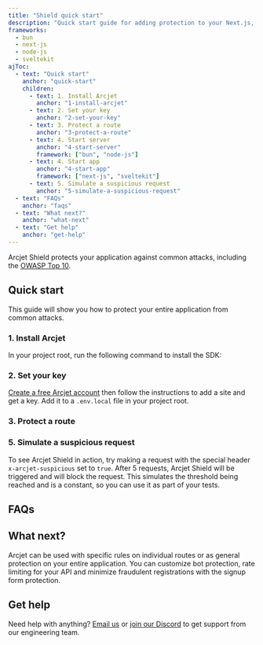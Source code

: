 ```yaml
---
title: "Shield quick start"
description: "Quick start guide for adding protection to your Next.js, Node.js, Bun, or SvelteKit app with Arcjet Shield."
frameworks:
  - bun
  - next-js
  - node-js
  - sveltekit
ajToc:
  - text: "Quick start"
    anchor: "quick-start"
    children:
      - text: 1. Install Arcjet
        anchor: "1-install-arcjet"
      - text: 2. Set your key
        anchor: "2-set-your-key"
      - text: 3. Protect a route
        anchor: "3-protect-a-route"
      - text: 4. Start server
        anchor: "4-start-server"
        framework: ["bun", "node-js"]
      - text: 4. Start app
        anchor: "4-start-app"
        framework: ["next-js", "sveltekit"]
      - text: 5. Simulate a suspicious request
        anchor: "5-simulate-a-suspicious-request"
  - text: "FAQs"
    anchor: "faqs"
  - text: "What next?"
    anchor: "what-next"
  - text: "Get help"
    anchor: "get-help"
---
```



Arcjet Shield protects your application against common attacks, including the
[OWASP Top 10](https://owasp.org/www-project-top-ten/).

<WhatIsArcjet />

## Quick start

This guide will show you how to protect your entire <FrameworkName client:load />
application from common attacks.

### 1. Install Arcjet

In your project root, run the following command to install the SDK:

<SlotByFramework client:load>
  <Step1Bun slot="bun" />
  <Step1NextJs slot="next-js" />
  <Step1NodeJs slot="node-js" />
  <Step1SvelteKit slot="sveltekit" />
</SlotByFramework>

### 2. Set your key

[Create a free Arcjet account](https://app.arcjet.com) then follow the
instructions to add a site and get a key. Add it to a `.env.local` file in your
project root.

<SlotByFramework client:load>
  <Step2SetEnv slot="bun" />
  <Step2 slot="next-js" />
  <Step2SetEnv slot="node-js" />
  <Step2 slot="sveltekit" />
</SlotByFramework>

### 3. Protect a route

<SlotByFramework client:load>
  <Step3Bun slot="bun" />
  <Step3NextJs slot="next-js" />
  <Step3NodeJs slot="node-js" />
  <Step3SvelteKit slot="sveltekit" />
</SlotByFramework>

<SlotByFramework client:load>
  <Step4Bun slot="bun" />
  <Step4 slot="next-js" />
  <Step4NodeJs slot="node-js" />
  <Step4SvelteKit slot="sveltekit" />
</SlotByFramework>

### 5. Simulate a suspicious request

To see Arcjet Shield in action, try making a request with the special header
`x-arcjet-suspicious` set to `true`. After 5 requests, Arcjet Shield will be
triggered and will block the request. This simulates the threshold being
reached and is a constant, so you can use it as part of your tests.

<SlotByFramework client:load>
  <Step5Bun slot="bun" />
  <Step5 slot="next-js" />
  <Step5NodeJs slot="node-js" />
  <Step5SvelteKit slot="sveltekit" />
</SlotByFramework>

## FAQs

<FAQs />

## What next?

Arcjet can be used with specific rules on individual routes or as general
protection on your entire application. You can customize bot protection, rate
limiting for your API and minimize fraudulent registrations with the signup form
protection.

<CardGrid>
  <LinkCard
    title="Bot protection reference"
    href="/shield/reference"
    description="Full details about Arcjet shield."
  ></LinkCard>
  <LinkCard
    title="Testing"
    href="/testing"
    description="Write tests for your rules."
  />
</CardGrid>

## Get help

Need help with anything? [Email us](mailto:support@arcjet.com) or [join our
Discord](https://discord.gg/VRtMdATWNE) to get support from our
engineering team.

<Comments />
